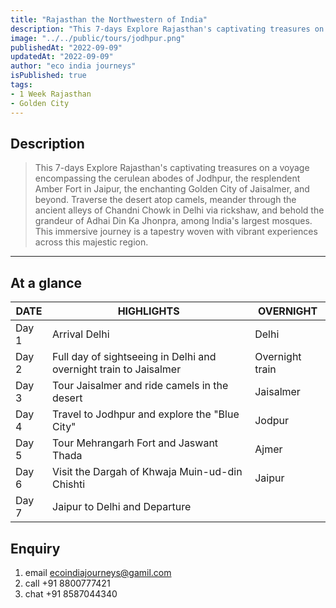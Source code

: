 ```yaml
---
title: "Rajasthan the Northwestern of India"
description: "This 7-days Explore Rajasthan's captivating treasures on a voyage encompassing the cerulean abodes of Jodhpur, the resplendent Amber Fort in Jaipur, the enchanting Golden City of Jaisalmer, and beyond. Traverse the desert atop camels, meander through the ancient alleys of Chandni Chowk in Delhi via rickshaw, and behold the grandeur of Adhai Din Ka Jhonpra, among India's largest mosques. This immersive journey is a tapestry woven with vibrant experiences across this majestic region." 
image: "../../public/tours/jodhpur.png"
publishedAt: "2022-09-09"
updatedAt: "2022-09-09"
author: "eco india journeys"
isPublished: true
tags:
- 1 Week Rajasthan
- Golden City
---
```



## Description

> This 7-days Explore Rajasthan's captivating treasures on a voyage encompassing the cerulean abodes of Jodhpur, the resplendent Amber Fort in Jaipur, the enchanting Golden City of Jaisalmer, and beyond. Traverse the desert atop camels, meander through the ancient alleys of Chandni Chowk in Delhi via rickshaw, and behold the grandeur of Adhai Din Ka Jhonpra, among India's largest mosques. This immersive journey is a tapestry woven with vibrant experiences across this majestic region.
---

## At a glance

| DATE   | HIGHLIGHTS                                                   | OVERNIGHT                                             |
| -------|-----------------------------------------------------------|-----------------------------------------------------------|
| Day 1  | Arrival  Delhi                          | Delhi  |
| Day 2  | Full day of sightseeing in Delhi and overnight train to Jaisalmer   |  Overnight train |
| Day 3  | Tour Jaisalmer and ride camels in the desert  | Jaisalmer  |
| Day 4  | Travel to Jodhpur and explore the "Blue City" | Jodpur |
| Day 5  | Tour Mehrangarh Fort and Jaswant Thada | Ajmer |
| Day 6  | Visit the Dargah of Khwaja Muin-ud-din Chishti | Jaipur |
| Day 7  | Jaipur to Delhi and Departure   | 

## Enquiry
1.  email ecoindiajourneys@gamil.com
2.  call +91 8800777421
3.  chat +91 8587044340
